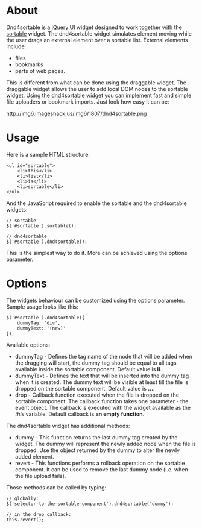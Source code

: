 = About =

Dnd4sortable is a [http://jqueryui.com/ jQuery UI] widget designed to work together with the [http://jqueryui.com/demos/sortable/ sortable] widget. The dnd4sortable widget simulates element moving while the user drags an external element over a sortable list. External elements include:

* files
* bookmarks
* parts of web pages.

This is different from what can be done using the draggable widget. The draggable widget allows the user to add local DOM nodes to the sortable widget. Using the dnd4sortable widget you can implement fast and simple file uploaders or bookmark imports. Just look how easy it can be:

http://img6.imageshack.us/img6/1807/dnd4sortable.png

= Usage =

Here is a sample HTML structure:

<pre>
<ul id="sortable">
    <li>this</li>
    <li>list</li>
    <li>is</li>
    <li>sortable</li>
</ul>
</pre>

And the JavaScript required to enable the sortable and the dnd4sortable widgets:

<pre>
// sortable
$('#sortable').sortable();

// dnd4sortable
$('#sortable').dnd4sortable();
</pre>

This is the simplest way to do it. More can be achieved using the options parameter.

= Options =

The widgets behaviour can be customized using the options parameter. Sample usage looks like this:

<pre>
$('#sortable').dnd4sortable({
    dummyTag: 'div',
    dummyText: '(new)'
});
</pre>

Available options:

* dummyTag - Defines the tag name of the node that will be added when the dragging will start, the dummy tag should be equal to all tags available inside the sortable component. Default value is '''li'''.
* dummyText - Defines the text that will be inserted into the dummy tag when it is created. The dummy text will be visible at least till the file is dropped on the sortable component. Default value is '''...'''.
* drop - Callback function executed when the file is dropped on the sortable component. The callback function takes one parameter - the event object. The callback is executed with the widget available as the ''this'' variable.  Default callback is '''an empty function'''.

The dnd4sortable widget has additional methods:

* dummy - This function returns the last dummy tag created by the widget. The dummy will represent the newly added node when the file is dropped. Use the object returned by the dummy to alter the newly added element.
* revert - This functions performs a rollback operation on the sortable component. It can be used to remove the last dummy node (i.e. when the file upload fails).

Those methods can be called by typing:

<pre>
// globally:
$('selector-to-the-sortable-component').dnd4sortable('dummy');

// in the drop callback:
this.revert();
</pre>